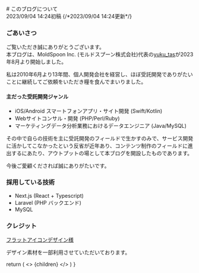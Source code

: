
<div className="mt-12">
# このブログについて
</div>

<div className="mb-12 flex">
<span className="font-bold text-sm text-gray-500 mr-5"><i class="ri-map-pin-time-line"></i>2023/09/04 14:24初稿</span>
{/*<span className="font-bold text-sm text-gray-500 "><i class="ri-map-pin-time-line"></i>2023/09/04 14:24更新</span>*/}
</div>

### ごあいさつ

<div className="w-1/2 sm:w-1/4 lg:w-1/5">
<MdxImage image="yuku_tas.jpeg" alt="yuku_tas アイコン" width="100" height="100" />
</div>

ご覧いただき誠にありがとうございます。
<br />
本ブログは、MoldSpoon Inc. (モルドスプーン株式会社)代表の[yuku_tas](https://twitter.com/yuku_tas)が2023年8月より開始しました。

私は2010年6月より13年間、個人開発会社を経営し、ほぼ受託開発でありがたいことに継続してご依頼をいただき糧を食んでまいりました。

#### 主だった受託開発ジャンル

- iOS/Android スマートフォンアプリ・サイト開発 (Swift/Kotlin)
- Webサイトコンサル・開発 (PHP/Perl/Ruby)
- マーケティングデータ分析業務におけるデータエンジニア (Java/MySQL)

その中で自らの技術を主に受託開発のフィールドで生かすのみで、サービス開発に活かしてこなかったという反省が近年あり、コンテンツ制作のフィールドに進出するにあたり、アウトプットの場として本ブログを開設したものであります。

今後ご愛顧くだされば誠にありがたいです。

### 採用している技術

- Next.js (React + Typescript)
- Laravel (PHP バックエンド)
- MySQL

### クレジット

[フラットアイコンデザイン様](http://flat-icon-design.com/?page_id=41)

デザイン素材を一部利用させていただいております。

  return (
    <Layout>
      <>
        {children}
      </>
      <style jsx>{`
      td {
        border : 1px solid #ccc;
        padding: 10px;
      `}
    </style>
    </Layout>
  )
}


